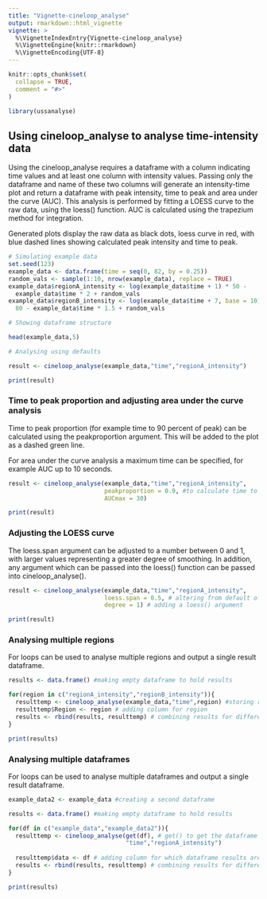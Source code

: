 ```yaml
---
title: "Vignette-cineloop_analyse"
output: rmarkdown::html_vignette
vignette: >
  %\VignetteIndexEntry{Vignette-cineloop_analyse}
  %\VignetteEngine{knitr::rmarkdown}
  %\VignetteEncoding{UTF-8}
---
```


```r
knitr::opts_chunk$set(
  collapse = TRUE,
  comment = "#>"
)
```

```r
library(ussanalyse)
```

## Using cineloop_analyse to analyse time-intensity data

Using the cineloop_analyse requires a dataframe with a column indicating time values
and at least one column with intensity values. Passing only the dataframe and name of these
two columns will generate an intensity-time plot and return a dataframe with peak 
intensity, time to peak and area under the curve (AUC). This analysis is performed by fitting
a LOESS curve to the raw data, using the loess() function. AUC is calculated using the
trapezium method for integration.

Generated plots display the raw data as black dots, loess curve in red, with blue
dashed lines showing calculated peak intensity and time to peak.

```r

# Simulating example data
set.seed(123)
example_data <- data.frame(time = seq(0, 82, by = 0.25))
random_vals <- sample(1:10, nrow(example_data), replace = TRUE)
example_data$regionA_intensity <- log(example_data$time + 1) * 50 -
  example_data$time * 2 + random_vals
example_data$regionB_intensity <- log(example_data$time + 7, base = 10) *
  80 - example_data$time * 1.5 + random_vals

# Showing dataframe structure

head(example_data,5)

```

```r

# Analysing using defaults

result <- cineloop_analyse(example_data,"time","regionA_intensity")

print(result)

```

### Time to peak proportion and adjusting area under the curve analysis

Time to peak proportion (for example time to 90 percent of peak) can be calculated
using the peakproportion argument. This will be added to the plot as a dashed green
line.

For area under the curve analysis a maximum time can be specified, for example AUC up
to 10 seconds.

```r
result <- cineloop_analyse(example_data,"time","regionA_intensity",
                           peakproportion = 0.9, #to calculate time to 90 percent peak
                           AUCmax = 30)

print(result)
```

### Adjusting the LOESS curve

The loess.span argument can be adjusted to a number between 0 and 1, with larger
values representing a greater degree of smoothing. In addition, any argument which can
be passed into the loess() function can be passed into cineloop_analyse().

```r

result <- cineloop_analyse(example_data,"time","regionA_intensity",
                           loess.span = 0.5, # altering from default of 0.1
                           degree = 1) # adding a loess() argument

print(result)

```

### Analysing multiple regions

For loops can be used to analyse multiple regions and output a single result dataframe.

```r
results <- data.frame() #making empty dataframe to hold results

for(region in c("regionA_intensity","regionB_intensity")){
  resulttemp <- cineloop_analyse(example_data,"time",region) #storing results
  resulttemp$Region <- region # adding column for region
  results <- rbind(results, resulttemp) # combining results for different regions
}

print(results)

```

### Analysing multiple dataframes

For loops can be used to analyse multiple dataframes and output a single result dataframe.

```r

example_data2 <- example_data #creating a second dataframe

results <- data.frame() #making empty dataframe to hold results

for(df in c("example_data","example_data2")){
  resulttemp <- cineloop_analyse(get(df), # get() to get the dataframe object
                                 "time","regionA_intensity") 
  
  resulttemp$data <- df # adding column for which dataframe results are from
  results <- rbind(results, resulttemp) # combining results for different dataframes
}

print(results)

```
